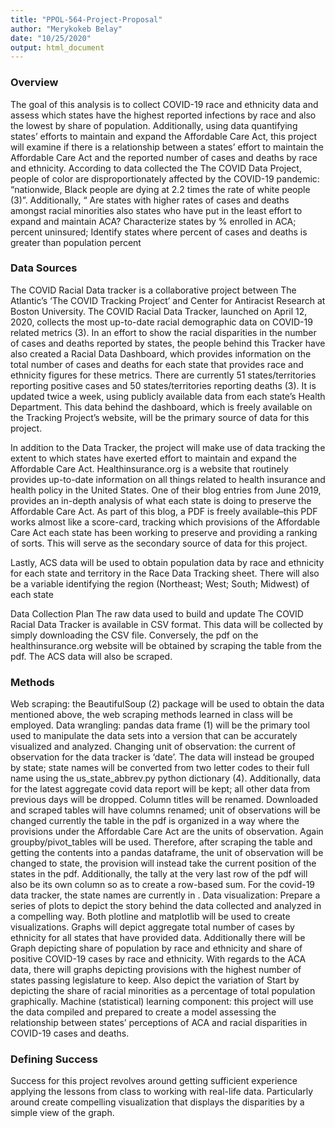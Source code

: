 ```yaml
---
title: "PPOL-564-Project-Proposal"
author: "Merykokeb Belay"
date: "10/25/2020"
output: html_document
---
```

### Overview
The goal of this analysis is to collect COVID-19 race and ethnicity data and assess which states have the highest reported infections by race and also the lowest by share of population. Additionally, using data quantifying states’ efforts to maintain and expand the Affordable Care Act, this project will examine if there is a relationship between a states’ effort to maintain the Affordable Care Act and the reported number of cases and deaths by race and ethnicity. According to data collected the The COVID Data Project, people of color are disproportionately affected by the COVID-19 pandemic: “nationwide, Black people are dying at 2.2 times the rate of white people (3)”. Additionally, “ Are states with higher rates of cases and deaths amongst racial minorities also states who have put in the least effort to expand and maintain ACA? Characterize states by % enrolled in ACA; percent uninsured; Identify states where percent of cases and deaths is greater than population percent

### Data Sources
The COVID Racial Data tracker is a collaborative project between The Atlantic’s ‘The COVID Tracking Project’ and Center for Antiracist Research at Boston University. The COVID Racial Data Tracker, launched on April 12, 2020, collects the most up-to-date racial demographic data on COVID-19 related metrics (3). In an effort to show the racial disparities in the number of cases and deaths reported by states, the people behind this Tracker have also created a Racial Data Dashboard, which provides information on the total number of cases and deaths for each state that provides race and ethnicity figures for these metrics. There are currently 51 states/territories reporting positive cases and 50 states/territories reporting deaths (3). It is updated twice a week, using publicly available data from each state's Health Department. This data behind the dashboard, which is freely available on the Tracking Project’s website,  will be the primary source of data for this project. 

In addition to the Data Tracker, the project will make use of data tracking the extent to which states have exerted effort to maintain and expand the Affordable Care Act. Healthinsurance.org is a website that routinely provides up-to-date information on all things related to health insurance and health policy in the United States. One of their blog entries from June 2019, provides an in-depth analysis of what each state is doing to preserve the Affordable Care Act. As part of this blog, a PDF is freely available--this PDF works almost like a score-card, tracking  which provisions of the Affordable Care Act each state has been working to preserve and providing a ranking of sorts. This will serve as the secondary source of data for this project. 

Lastly, ACS data will be used to obtain population data by race and ethnicity for each state and territory in the Race Data Tracking sheet. There will also be a variable identifying the region (Northeast; West; South; Midwest) of each state

Data Collection Plan
The raw data used to build and update The COVID Racial Data Tracker is available in CSV format. This data will be collected by simply downloading the CSV file. Conversely, the pdf on the healthinsurance.org website will be obtained by scraping the table from the pdf. The ACS data will also be scraped.

### Methods 
Web scraping:  the BeautifulSoup (2) package will be used to obtain the data mentioned above, the web scraping methods learned in class will be employed. 
Data wrangling: pandas data frame (1) will be the primary tool used to manipulate the data sets into a version that can be accurately visualized and analyzed. 
Changing unit of observation: the current of observation for the data tracker is ‘date’. The data will instead be grouped by state; state names will be converted from two letter codes to their full name using the us_state_abbrev.py python dictionary (4). Additionally, data for the latest aggregate covid data report will be kept; all other data from previous days will be dropped. Column titles will be renamed. Downloaded and scraped tables will have columns renamed; unit of observations will be changed currently the table in the pdf is organized in a way where the provisions under the Affordable Care Act are the units of observation. Again groupby/pivot_tables will be used. Therefore, after scraping the table and getting the contents into a pandas dataframe, the unit of observation will be changed to state, the provision will instead take the current position of the states in the pdf. Additionally, the tally at the very last row of the pdf will also be its own column so as to create a row-based sum. For the covid-19 data tracker, the state names are currently in . 
Data visualization: Prepare a series of plots to depict the story behind the data collected and analyzed in a compelling way. Both plotline and matplotlib will be used to create visualizations. Graphs will depict aggregate total number of cases by ethnicity for all states that have provided data. Additionally there will be Graph depicting share of population by race and ethnicity and share of positive COVID-19 cases by race and ethnicity. With regards to the ACA data, there will graphs depicting provisions with the highest number of states passing legislature to keep. Also depict the variation of Start by depicting the share of racial minorities as a percentage of total population graphically. 
Machine (statistical) learning component: this project will use the data compiled and prepared to create a model assessing the relationship between states' perceptions of ACA and racial disparities in COVID-19 cases and deaths.

### Defining Success
Success for this project revolves around getting sufficient experience applying the lessons from class to working with real-life data. Particularly around create compelling visualization that displays the disparities by a simple view of the graph. 
